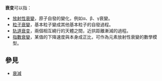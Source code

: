 '''衰变'''可以指：
* [[放射性衰變|放射性衰變]]，原子自發的變化，例如α、β、γ衰變。
* [[粒子衰變|粒子衰變]]，基本粒子變成其他基本粒子的自發過程。
* [[轨道衰变|轨道衰变]]，兩個相互繞行的天體之間，近拱距離漸減的過程。
* [[指數衰變|指數衰變]]，某值的下降速度與本身成正比，可作為元素放射性衰變的數學模型。

== 參見 ==
*[[衰減|衰減]]

{{Disambig|Cat=二字消歧義}}